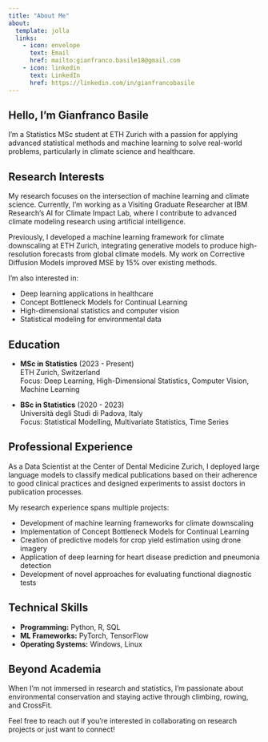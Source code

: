 ```yaml
---
title: "About Me"
about:
  template: jolla
  links:
    - icon: envelope
      text: Email
      href: mailto:gianfranco.basile18@gmail.com
    - icon: linkedin
      text: LinkedIn
      href: https://linkedin.com/in/gianfrancobasile
---
```


## Hello, I'm Gianfranco Basile

I'm a Statistics MSc student at ETH Zurich with a passion for applying advanced statistical methods and machine learning to solve real-world problems, particularly in climate science and healthcare.

## Research Interests

My research focuses on the intersection of machine learning and climate science. Currently, I'm working as a Visiting Graduate Researcher at IBM Research's AI for Climate Impact Lab, where I contribute to advanced climate modeling research using artificial intelligence.

Previously, I developed a machine learning framework for climate downscaling at ETH Zurich, integrating generative models to produce high-resolution forecasts from global climate models. My work on Corrective Diffusion Models improved MSE by 15% over existing methods.

I'm also interested in:

- Deep learning applications in healthcare
- Concept Bottleneck Models for Continual Learning
- High-dimensional statistics and computer vision
- Statistical modeling for environmental data

## Education

- **MSc in Statistics** (2023 - Present)  
  ETH Zurich, Switzerland  
  Focus: Deep Learning, High-Dimensional Statistics, Computer Vision, Machine Learning

- **BSc in Statistics** (2020 - 2023)  
  Università degli Studi di Padova, Italy  
  Focus: Statistical Modelling, Multivariate Statistics, Time Series

## Professional Experience

As a Data Scientist at the Center of Dental Medicine Zurich, I deployed large language models to classify medical publications based on their adherence to good clinical practices and designed experiments to assist doctors in publication processes.

My research experience spans multiple projects:

- Development of machine learning frameworks for climate downscaling
- Implementation of Concept Bottleneck Models for Continual Learning
- Creation of predictive models for crop yield estimation using drone imagery
- Application of deep learning for heart disease prediction and pneumonia detection
- Development of novel approaches for evaluating functional diagnostic tests

## Technical Skills

- **Programming:** Python, R, SQL
- **ML Frameworks:** PyTorch, TensorFlow
- **Operating Systems:** Windows, Linux

## Beyond Academia

When I'm not immersed in research and statistics, I'm passionate about environmental conservation and staying active through climbing, rowing, and CrossFit.

Feel free to reach out if you're interested in collaborating on research projects or just want to connect!